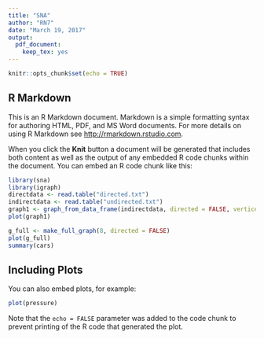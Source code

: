 ```yaml
---
title: "SNA"
author: "RN7"
date: "March 19, 2017"
output: 
  pdf_document: 
    keep_tex: yes
---
```


```r
knitr::opts_chunk$set(echo = TRUE)
```

## R Markdown

This is an R Markdown document. Markdown is a simple formatting syntax for authoring HTML, PDF, and MS Word documents. For more details on using R Markdown see <http://rmarkdown.rstudio.com>.

When you click the **Knit** button a document will be generated that includes both content as well as the output of any embedded R code chunks within the document. You can embed an R code chunk like this:

```r
library(sna)
library(igraph)
directdata <- read.table("directed.txt")
indirectdata <- read.table("undirected.txt")
graph1 <- graph_from_data_frame(indirectdata, directed = FALSE, vertices = NULL)
plot(graph1)

g_full <- make_full_graph(8, directed = FALSE)
plot(g_full)
summary(cars)
```

## Including Plots

You can also embed plots, for example:

```r
plot(pressure)
```

Note that the `echo = FALSE` parameter was added to the code chunk to prevent printing of the R code that generated the plot.
